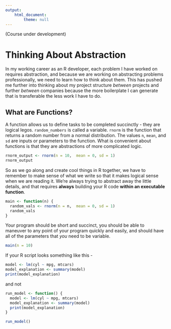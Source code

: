 ```yaml
---
output: 
    html_document:
        theme: null
---
```


(Course under development)

# Thinking About Abstraction

In my working career as an R developer, each problem I have worked on requires abstraction, and because we are working on abstracting problems professionally, we need to learn how to think about them. This has pushed me further into thinking about my project structure *between* projects and further *between* companies because the more boilerplate I can generate that is transferable the less work I have to do.

## What are Functions?

A function allows us to define tasks to be completed succinctly - they are logical legos. `random_numbers` is called a variable. `rnorm` is the function that returns a random number from a normal distribution. The values `n`, `mean`, and `sd` are inputs or parameters to the function. What is convenient about functions is that they are abstractions of more complicated logic.

```r
rnorm_output <- rnorm(n = 10,  mean = 0, sd = 1)
rnorm_output
```

So as we go along and create cool things in R together, we have to remember to make sense of what we write so that it makes logical sense when we are reading it. We're always trying to abstract away the little details, and that requires **always** building your R code **within an executable function**.

```r
main <- function(n) {
  random_vals <- rnorm(n = n,  mean = 0, sd = 1)
  random_vals
}
```

Your program should be short and succinct, you should be able to maneuver to any point of your program quickly and easily, and should have all of the parameters that *you* need to be variable.

```r
main(n = 10)
```

If your R script looks something like this -

```r
model <- lm(cyl ~ mpg, mtcars)
model_explanation <- summary(model)
print(model_explanation)
```

and not

```r
run_model <- function() {
  model <- lm(cyl ~ mpg, mtcars)
  model_explanation <- summary(model)
  print(model_explanation)
}

run_model()
```
